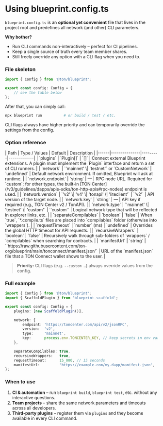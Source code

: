 # Using blueprint.config.ts

`blueprint.config.ts` is an **optional yet convenient** file that lives in the project root and predefines all network (and other) CLI parameters.

**Why bother?**

- Run CLI commands non-interactively – perfect for CI pipelines.
- Keep a single source of truth every team member shares.
- Still freely override any option with a CLI flag when you need to.

### File skeleton

```ts
import { Config } from '@ton/blueprint';

export const config: Config = {
    // see the table below
};
```

After that, you can simply call:

```bash
npx blueprint run          # or build / test / etc.
```

CLI flags always have higher priority and can temporarily override the settings from the config.

### Option reference

<div className="doc-table blueprint-options">
| Path | Type / Values | Default | Description |
|------|---------------|---------|-------------|
| `plugins` | `Plugin[]` | `[]` | Connect external Blueprint extensions. A plugin must implement the `Plugin` interface and return a set of CLI runners. |
| `network` | `'mainnet' \| 'testnet'` or `CustomNetwork` | `undefined` | Default network environment. If omitted, Blueprint will ask at runtime. |
| `network.endpoint` | `string` | — | RPC node URL. Required for `custom`; for other types, the built-in [TON Center](/v3/guidelines/dapps/apis-sdks/ton-http-apis#rpc-nodes) endpoint is used. |
| `network.version` | `'v2' \| 'v4' \| 'tonapi' \| 'liteclient'` | `'v2'` | API version of the target node. |
| `network.key` | `string` | — | API key if required (e.g., TON Center v2 / TonAPI). |
| `network.type` | `'mainnet' \| 'testnet' \| 'custom'` | `'custom'` | Logical network type that will be reflected in explorer links, etc. |
| `separateCompilables` | `boolean` | `false` | When `true`, `*.compile.ts` files are placed into `compilables` folder (otherwise into `wrappers`). |
| `requestTimeout` | `number` (ms) | `undefined` | Overrides the global HTTP timeout for API requests. |
| `recursiveWrappers` | `boolean` | `false` | Recursively walk through sub-folders of `wrappers` / `compilables` when searching for contracts. |
| `manifestUrl` | `string` | `'https://raw.githubusercontent.com/ton-org/blueprint/main/tonconnect/manifest.json'` | URL of the `manifest.json` file that a TON Connect wallet shows to the user. |
</div>

> **Priority:** CLI flags (e.g. `--custom …`) always override values from the config.

### Full example

```ts
import { Config } from '@ton/blueprint';
import { ScaffoldPlugin } from 'blueprint-scaffold';

export const config: Config = {
    plugins: [new ScaffoldPlugin()],

    network: {
        endpoint: 'https://toncenter.com/api/v2/jsonRPC',
        version:  'v2',
        type:     'mainnet',
        key:      process.env.TONCENTER_KEY, // keep secrets in env vars
    },

    separateCompilables: true,
    recursiveWrappers:   true,
    requestTimeout:      15_000, // 15 seconds
    manifestUrl:         'https://example.com/my-dapp/manifest.json',
};
```

### When to use

1. **CI & automation** – run `blueprint build`, `blueprint test`, etc. without any interactive questions.  
2. **Team projects** – share the same network parameters and timeouts across all developers.  
3. **Third-party plugins** – register them via `plugins` and they become available in every CLI command.
